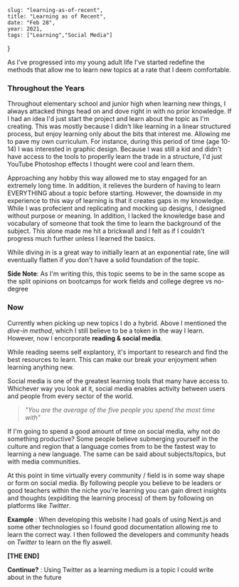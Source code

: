     slug: "learning-as-of-recent",
    title: "Learning as of Recent",
    date: "Feb 28",
    year: 2021,
    tags: ["Learning","Social Media"]
}

As I've progressed into my young adult life I've started redefine the methods that allow me to learn new topics at a rate that I deem comfortable.

<!-- ## Through the years -->

### Throughout the Years

Throughout elementary school and junior high when learning new things, I always attacked things head on and dove right in with no prior knowledge. If I had an idea I'd just start the project and learn about the topic as I'm creating. This was mostly because I didn't like learning in a linear structured process, but enjoy learning only about the bits that interest me. Allowing me to pave my own curriculum. For instance, during this period of time (age 10-14) I was interested in graphic design. Because I was still a kid and didn't have access to the tools to properlly learn the trade in a structure, I'd just YouTube Photoshop effects I thought were cool and learn them.

Approaching any hobby this way allowed me to stay engaged for an extremely long time. In addition, it relieves the burdern of having to learn EVERYTHING about a topic before starting. However, the downside in my experience to this way of learning is that it creates gaps in my knowledge. While I was profecient and replicating and mocking up designs, I designed without purpose or meaning. In addition, I lacked the knowledge base and vocabulary of someone that took the time to learn the background of the subject. This alone made me hit a brickwall and I felt as if I couldn't progress much further unless I learned the basics.

While diving in is a great way to initially learn at an exponential rate, line will eventually flatten if you don't have a solid foundation of the topic.

**Side Note**: As I'm writing this, this topic seems to be in the same scope as the split opinions on bootcamps for work fields and college degree vs no-degree

### Now
Currently when picking up new topics I do a hybrid. Above I mentioned the *dive-in method*, which I still believe to be a token in the way I learn. However, now I encorporate **reading & social media**.

While reading seems self explantory, it's important to research and find the best resources to learn. This can make our break your enjoyment when learning anything new.


Social media is one of the greatest learning tools that many have access to. Whichever way you look at it, social media enables activity between users and people from every sector of the world.
> *"You are the average of the five people you spend the most time with"*

If I'm going to spend a good amount of time on social media, why not do something productive? Some people believe submerging yourself in the culture and region that a language comes from to be the fastest way to learning a new language. The same can be said about subjects/topics, but with media communities. 

At this point in time virtually every community / field is in some way shape or form on social media. By following people you believe to be leaders or good teachers within the niche you're learning you can gain direct insights and thoughts (expiditing the learning process) of them by following on platforms like *Twitter*.


**Example** : When developing this website I had goals of using Next.js and some other technologies so I found good documentation allowing me to learn the correct way. I then followed the developers and community heads on *Twitter* to learn on the fly aswell.

**[THE END]**


**Continue?** : Using Twitter as a learning medium is a topic I could write about in the future